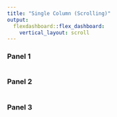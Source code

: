 ```yaml
---
title: "Single Column (Scrolling)"
output: 
  flexdashboard::flex_dashboard:
    vertical_layout: scroll
---
```


### Panel 1
    
```r

```
    
### Panel 2

```r

```

### Panel 3

```r

```